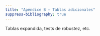 ```yaml
---
title: "Apéndice B — Tablas adicionales"
suppress-bibliography: true
---
```

Tablas expandida, tests de robustez, etc.